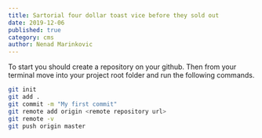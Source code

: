 ```yaml
---
title: Sartorial four dollar toast vice before they sold out
date: 2019-12-06
published: true
category: cms
author: Nenad Marinkovic
---
```



<Text>
  To start you should create a repository on your github. Then from your
  terminal move into your project root folder and run the following commands.
</Text>

```bash
git init
git add .
git commit -m "My first commit"
git remote add origin <remote repository url>
git remote -v
git push origin master
```
